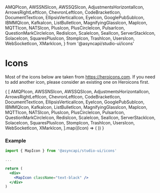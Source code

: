   AMQPIcon,
  AWSSNSIcon,
  AWSSQSIcon,
  AdjustmentsHorizontalIcon,
  ArrowsRightLeftIcon,
  ChevronLeftIcon,
  CodeBracketIcon,
  DocumentTextIcon,
  EllipsisVerticalIcon,
  EyeIcon,
  GooglePubSubIcon,
  IBMMQIcon,
  KafkaIcon,
  ListBulletIcon,
  MagnifyingGlassIcon,
  MapIcon,
  MQTTIcon,
  NATSIcon,
  PlusIcon,
  PlusCircleIcon,
  PulsarIcon,
  QuestionMarkCircleIcon,
  RedisIcon,
  ScaleIcon,
  SealIcon,
  ServerStackIcon,
  SolaceIcon,
  SquaresPlusIcon,
  StompIcon,
  TrashIcon,
  UsersIcon,
  WebSocketIcon,
  XMarkIcon,
} from '@asyncapi/studio-ui/icons'

<Meta 
    title="Design Tokens/Icons"
/>


# Icons

Most of the icons below are taken from https://heroicons.com. If you need to add another icon, please consider an existing one on Heroicons first.

<IconGallery>
  {
    [
      AMQPIcon,
      AWSSNSIcon,
      AWSSQSIcon,
      AdjustmentsHorizontalIcon,
      ArrowsRightLeftIcon,
      ChevronLeftIcon,
      CodeBracketIcon,
      DocumentTextIcon,
      EllipsisVerticalIcon,
      EyeIcon,
      GooglePubSubIcon,
      IBMMQIcon,
      KafkaIcon,
      ListBulletIcon,
      MagnifyingGlassIcon,
      MapIcon,
      MQTTIcon,
      NATSIcon,
      PlusIcon,
      PlusCircleIcon,
      PulsarIcon,
      QuestionMarkCircleIcon,
      RedisIcon,
      ScaleIcon,
      SealIcon,
      ServerStackIcon,
      SolaceIcon,
      SquaresPlusIcon,
      StompIcon,
      TrashIcon,
      UsersIcon,
      WebSocketIcon,
      XMarkIcon,
    ].map((Icon) => (
      <IconItem name={Icon.displayName || Icon.render.name}>
        <Icon />
      </IconItem>
    ))
  }
</IconGallery>

### Example

```jsx
import { MapIcon } from '@asyncapi/studio-ui/icons'

...

return (
  <div>
    <MapIcon className="text-black" />
  </div>
)
```